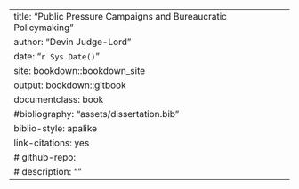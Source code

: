 --- 
title: "Public Pressure Campaigns and Bureaucratic Policymaking"
author: "Devin Judge-Lord"
date: "`r Sys.Date()`"
site: bookdown::bookdown_site
output: bookdown::gitbook
documentclass: book
#bibliography: "assets/dissertation.bib"
biblio-style: apalike
link-citations: yes
# github-repo: 
# description: ""
---